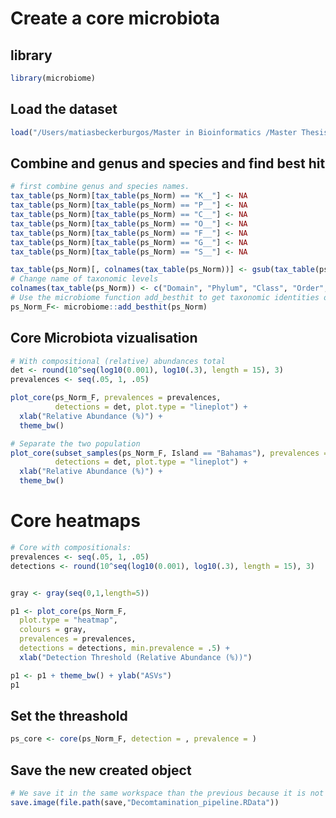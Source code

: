 # Create a core microbiota

## library

```r
library(microbiome)
```

## Load the dataset

```r
load("/Users/matiasbeckerburgos/Master in Bioinformatics /Master Thesis /Hawaiian_feral_Chicken_Microbiome/Backup_workspace/Decomtamination_pipeline.RData")
```

## Combine and genus and species and find best hit

```r
# first combine genus and species names. 
tax_table(ps_Norm)[tax_table(ps_Norm) == "K__"] <- NA
tax_table(ps_Norm)[tax_table(ps_Norm) == "P__"] <- NA
tax_table(ps_Norm)[tax_table(ps_Norm) == "C__"] <- NA
tax_table(ps_Norm)[tax_table(ps_Norm) == "O__"] <- NA
tax_table(ps_Norm)[tax_table(ps_Norm) == "F__"] <- NA
tax_table(ps_Norm)[tax_table(ps_Norm) == "G__"] <- NA
tax_table(ps_Norm)[tax_table(ps_Norm) == "S__"] <- NA

tax_table(ps_Norm)[, colnames(tax_table(ps_Norm))] <- gsub(tax_table(ps_Norm)[, colnames(tax_table(ps_Norm))],  pattern = "[a-z]__", replacement = "")
# Change name of taxonomic levels
colnames(tax_table(ps_Norm)) <- c("Domain", "Phylum", "Class", "Order", "Family", "Genus", "Species")
# Use the microbiome function add_besthit to get taxonomic identities of ASVs.
ps_Norm_F<- microbiome::add_besthit(ps_Norm)

```

## Core Microbiota vizualisation
```r
# With compositional (relative) abundances total
det <- round(10^seq(log10(0.001), log10(.3), length = 15), 3)
prevalences <- seq(.05, 1, .05)

plot_core(ps_Norm_F, prevalences = prevalences, 
          detections = det, plot.type = "lineplot") + 
  xlab("Relative Abundance (%)") + 
  theme_bw()

# Separate the two population
plot_core(subset_samples(ps_Norm_F, Island == "Bahamas"), prevalences = prevalences, 
          detections = det, plot.type = "lineplot") + 
  xlab("Relative Abundance (%)") + 
  theme_bw()
```
# Core heatmaps
```r
# Core with compositionals:
prevalences <- seq(.05, 1, .05)
detections <- round(10^seq(log10(0.001), log10(.3), length = 15), 3)


gray <- gray(seq(0,1,length=5))

p1 <- plot_core(ps_Norm_F,
  plot.type = "heatmap",
  colours = gray,
  prevalences = prevalences,
  detections = detections, min.prevalence = .5) +
  xlab("Detection Threshold (Relative Abundance (%))")

p1 <- p1 + theme_bw() + ylab("ASVs")
p1
```

## Set the threashold

```r
ps_core <- core(ps_Norm_F, detection = , prevalence = )
```

## Save the new created object

```r
# We save it in the same workspace than the previous because it is not a continuation it is an addition
save.image(file.path(save,"Decomtamination_pipeline.RData"))
```


